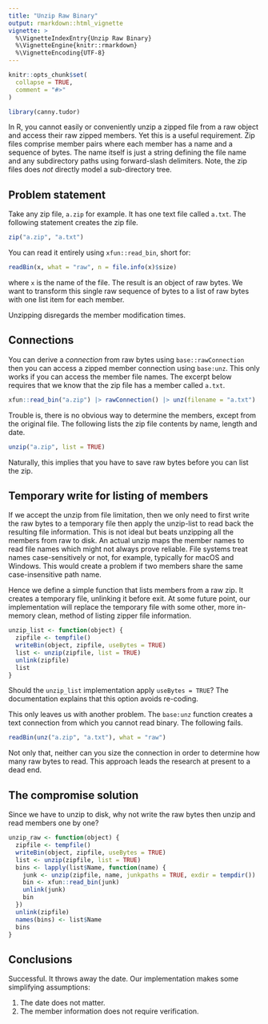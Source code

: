 ```yaml
---
title: "Unzip Raw Binary"
output: rmarkdown::html_vignette
vignette: >
  %\VignetteIndexEntry{Unzip Raw Binary}
  %\VignetteEngine{knitr::rmarkdown}
  %\VignetteEncoding{UTF-8}
---
```


```r
knitr::opts_chunk$set(
  collapse = TRUE,
  comment = "#>"
)
```

```r
library(canny.tudor)
```

In R, you cannot easily or conveniently unzip a zipped file from a raw object
and access their raw zipped members. Yet this is a useful requirement. Zip files
comprise member pairs where each member has a name and a sequence of bytes. The
name itself is just a string defining the file name and any subdirectory paths
using forward-slash delimiters. Note, the zip files does *not* directly model a
sub-directory tree.

## Problem statement

Take any zip file, `a.zip` for example. It has one text file called `a.txt`. The
following statement creates the zip file.
```r
zip("a.zip", "a.txt")
```

You can read it entirely using `xfun::read_bin`, short for:
```r
readBin(x, what = "raw", n = file.info(x)$size)
```
where `x` is the name of the file. The result is an object of raw bytes. We want
to transform this single raw sequence of bytes to a list of raw bytes with one
list item for each member.

Unzipping disregards the member modification times.

## Connections

You can derive a _connection_ from raw bytes using `base::rawConnection` then
you can access a zipped member connection using `base:unz`. This only works if
you can access the member file names. The excerpt below requires that we know
that the zip file has a member called `a.txt`.
```r
xfun::read_bin("a.zip") |> rawConnection() |> unz(filename = "a.txt")
```

Trouble is, there is no obvious way to determine the members, except from the
original file. The following lists the zip file contents by name, length and
date.
```r
unzip("a.zip", list = TRUE)
```
Naturally, this implies that you have to save raw bytes before you can list the
zip.

## Temporary write for listing of members

If we accept the unzip from file limitation, then we only need to first write
the raw bytes to a temporary file then apply the unzip-list to read back the
resulting file information. This is not ideal but beats unzipping all the
members from raw to disk. An actual unzip maps the member names to read file
names which might not always prove reliable. File systems treat names
case-sensitively or not, for example, typically for macOS and Windows. This
would create a problem if two members share the same case-insensitive path name.

Hence we define a simple function that lists members from a raw zip. It creates
a temporary file, unlinking it before exit. At some future point, our
implementation will replace the temporary file with some other, more in-memory
clean, method of listing zipper file information.
```r
unzip_list <- function(object) {
  zipfile <- tempfile()
  writeBin(object, zipfile, useBytes = TRUE)
  list <- unzip(zipfile, list = TRUE)
  unlink(zipfile)
  list
}
```

Should the `unzip_list` implementation apply `useBytes = TRUE`? The
documentation explains that this option avoids re-coding.

This only leaves us with another problem. The `base:unz` function creates a text
connection from which you cannot read binary. The following fails.
```r
readBin(unz("a.zip", "a.txt"), what = "raw")
```
Not only that, neither can you size the connection in order to determine how
many raw bytes to read. This approach leads the research at present to a dead
end.

## The compromise solution

Since we have to unzip to disk, why not write the raw bytes then unzip and read
members one by one?
```r
unzip_raw <- function(object) {
  zipfile <- tempfile()
  writeBin(object, zipfile, useBytes = TRUE)
  list <- unzip(zipfile, list = TRUE)
  bins <- lapply(list$Name, function(name) {
    junk <- unzip(zipfile, name, junkpaths = TRUE, exdir = tempdir())
    bin <- xfun::read_bin(junk)
    unlink(junk)
    bin
  })
  unlink(zipfile)
  names(bins) <- list$Name
  bins
}
```

## Conclusions

Successful. It throws away the date. Our implementation makes some simplifying
assumptions:

1. The date does not matter.
2. The member information does not require verification.
